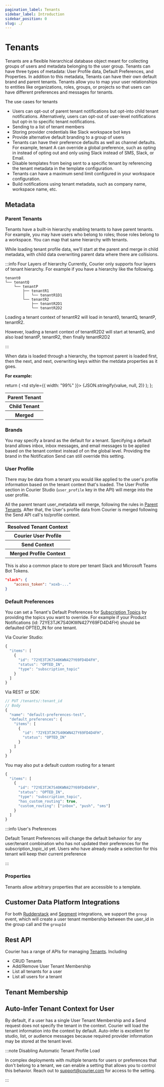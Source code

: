 ```yaml
---
pagination_label: Tenants
sidebar_label: Introduction
sidebar_position: 0
slug: ./
---
```



# Tenants

Tenants are a flexible hierarchical database object meant for collecting groups of users and metadata belonging to the user group. Tenants can have three types of metadata: User Profile data, Default Preferences, and Properties. In addition to this metadata, Tenants can have their own default brand and parent tenants. Tenants allow you to map your user relationships to entities like organizations, roles, groups, or projects so that users can have different preferences and messages for tenants.

The use cases for tenants

- Users can opt-out of parent tenant notifications but opt-into child tenant notifications. Alternatively, users can opt-out of user-level notifications but opt-in to specific tenant notifications.
- Sending to a list of tenant members
- Storing provider credentials like Slack workspace bot keys
- Provide alternative default branding to a group of users
- Tenants can have their preference defaults as well as channel defaults. For example, tenant A can override a global preference, such as opting in instead of opting out and only using Slack instead of SMS, Slack, or Email.
- Disable templates from being sent to a specific tenant by referencing the tenant metadata in the template configuration.
- Tenants can have a maximum send limit configured in your workspace configuration.
- Build notifications using tenant metadata, such as company name, workspace name, etc.

## Metadata

### Parent Tenants

Tenants have a built-in hierarchy enabling tenants to have parent tenants. For example, you may have users who belong to roles; those roles belong to a workspace. You can map that same hierarchy with tenants.

While loading tenant profile data, we'll start at the parent and merge in child metadata, with child data overwriting parent data where there are collisions.

:::info Four Layers of hierarchy
Currently, Courier only supports four layers of tenant hierarchy. For example if you have a hierarchy like the following.

```treeview
tenant0
└── tenantQ
    └── tenantP
        ├── tenantR1
        │   └── tenantR1D1
        └── tenantR2
            ├── tenantR2D1
            └── tenantR2D2
```

Loading a tenant context of tenantR2 will load in tenant0, tenantQ, tenantP, tenantR2.

However, loading a tenant context of tenantR2D2 will start at tenantQ, and also load tenantP, tenantR2, then finally tenantR2D2

:::

When data is loaded through a hierarchy, the topmost parent is loaded first, then the next, and next, overwriting keys within the metdata properties as it goes.

**For example:**

  return (
    <td style={{ width: "99%" }}>
        <CodeBlock language="json">{JSON.stringify(value, null, 2)}</CodeBlock>
    </td>
  );
};

<table>
  <tbody>
    <tr>
      <th>Parent Tenant</th>
      <TableCellCode
        value={{ brand_id: "brandX", user_profile: { key1: "value1", key3: "valueA" } }}
      />
    </tr>
    <tr>
      <th>Child Tenant</th>
      <TableCellCode
        value={{ brand_id: "brandY", user_profile: { key2: "value2", key3: "valueB" } }}
      />
    </tr>
    <tr>
      <th>Merged</th>
      <TableCellCode
        value={{
          brand_id: "brandY",
          user_profile: { key1: "value1", key2: "value2", key3: "valueB" },
        }}
      />
    </tr>
  </tbody>
</table>

### Brands

You may specify a brand as the default for a tenant. Specifying a default brand allows inbox, inbox messages, and email messages to be applied based on the tenant context instead of on the global level. Providing the brand in the Notification Send can still override this setting.

### User Profile

There may be data from a tenant you would like applied to the user's profile information based on the tenant context that's loaded. The User Profile section in Courier Studio (`user_profile` key in the API) will merge into the user profile.

All the parent tenant user_metadata will merge, following the rules in [Parent Tenants](#parent-tenants). After that, the User's profile data from Courier is merged following the Send API call's to/profile context.

<table>
  <tbody>
    <tr>
      <th>Resolved Tenant Context</th>
      <TableCellCode
        value={{ user_profile: { key1: "value1", key2: "valueA", key3: "X", foo: "bar" } }}
      />
    </tr>
    <tr>
      <th>Courier User Profile</th>
      <TableCellCode value={{ key2: "valueB", key4: "Y", foo: "baz" }} />
    </tr>
    <tr>
      <th>Send Context</th>
      <TableCellCode value={{ to: { key2: "valueC", key5: true } }} />
    </tr>
    <tr>
      <th>Merged Profile Context</th>
      <TableCellCode
        value={{
          foo: "baz",
          key1: "value1",
          key2: "valueC",
          key3: "X",
          key4: "Y",
          key5: true,
        }}
      />
    </tr>
  </tbody>
</table>

This is also a common place to store per tenant Slack and Microsoft Teams Bot Tokens.

```json
"slack": {
    "access_token": "xoxb-..."
}
```

### Default Preferences

You can set a Tenant's Default Preferences for [Subscription Topics](../preferences/preferences-editor/#subscription-topics) by providing the topics you want to override. For example if your Product Notifications (id: 72YE3TJK7S40KWN427Y69FD4D4FH) should be defaulted OPTED_IN for one tenant.

Via Courier Studio:

```javascript
{
  "items": [
    {
      "id": "72YE3TJK7S40KWN427Y69FD4D4FH",
      "status": "OPTED_IN",
      "type": "subscription_topic"
    }
  ]
}
```

Via REST or SDK:

```javascript
// PUT /tenants/:tenant_id
// Body
{
  "name": "default-preferences-test",
  "default_preferences": {
    "items": [
      {
        "id": "72YE3TJK7S40KWN427Y69FD4D4FH",
        "status": "OPTED_IN"
      }
    ]
  }
}
```

You may also put a default custom routing for a tenant

```javascript
{
  "items": [
    {
      "id": "72YE3TJK7S40KWN427Y69FD4D4FH",
      "status": "OPTED_IN",
      "type": "subscription_topic",
      "has_custom_routing": true,
      "custom_routing": ["inbox", "push", "sms"]
    }
  ]
}
```

:::info User's Preferences

Default Tenant Preferences will change the default behavior for any user/tenant combination who has not updated their preferences for the subscription_topic_id yet. Users who have already made a selection for this tenant will keep their current preference

:::

### Properties

Tenants allow arbitrary properties that are accessible to a template.

## Customer Data Platform Integrations

For both [Rudderstack](../../external-integrations/rudderstack) and [Segment](../../external-integrations/segment/segment-integration) integrations, we support the `group` event, which will create a user tenant membership between the user_id in the group call and the `groupId`

## Rest API

Courier has a range of APIs for managing [Tenants](/reference/tenants). Including

- CRUD Tenants
- Add/Remove User Tenant Membership
- List all tenants for a user
- List all users for a tenant

## Tenant Membership

## Auto-Infer Tenant Context for User

By default, if a user has a single User Tenant Membership and a Send request does not specify the tenant in the context. Courier will load the tenant information into the context by default. Auto-infer is excellent for studio, list, or audience messages because required provider information may be stored at the tenant level.

:::note Disabling Automatic Tenant Profile Load

In complex deployments with multiple tenants for users or preferences that don't belong to a tenant, we can enable a setting that allows you to control this behavior. Reach out to support@courier.com for access to the setting.

:::
